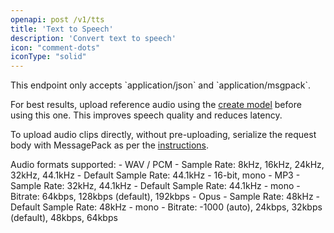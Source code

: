 ```yaml
---
openapi: post /v1/tts
title: 'Text to Speech'
description: 'Convert text to speech'
icon: "comment-dots"
iconType: "solid"
---
```


<Warning>
This endpoint only accepts `application/json` and `application/msgpack`.

For best results, upload reference audio using the [create model](/api-reference/endpoint/model/create-model) before using this one. This improves speech quality and reduces latency.

To upload audio clips directly, without pre-uploading, serialize the request body with MessagePack as per the [instructions](/text-to-speech/msgpack).
</Warning>

<Note>
Audio formats supported:
- WAV / PCM
  - Sample Rate: 8kHz, 16kHz, 24kHz, 32kHz, 44.1kHz
  - Default Sample Rate: 44.1kHz
  - 16-bit, mono
- MP3
  - Sample Rate: 32kHz, 44.1kHz
  - Default Sample Rate: 44.1kHz
  - mono
  - Bitrate: 64kbps, 128kbps (default), 192kbps
- Opus
  - Sample Rate: 48kHz
  - Default Sample Rate: 48kHz
  - mono
  - Bitrate: -1000 (auto), 24kbps, 32kbps (default), 48kbps, 64kbps
</Note>
